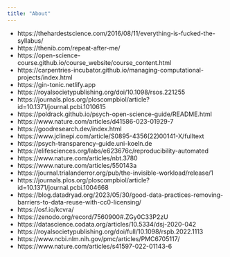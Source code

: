 ```yaml
---
title: "About"
---
```


- https://thehardestscience.com/2016/08/11/everything-is-fucked-the-syllabus/
- https://thenib.com/repeat-after-me/
- https://open-science-course.github.io/course_website/course_content.html
- https://carpentries-incubator.github.io/managing-computational-projects/index.html
- https://gin-tonic.netlify.app
- https://royalsocietypublishing.org/doi/10.1098/rsos.221255
- https://journals.plos.org/ploscompbiol/article?id=10.1371/journal.pcbi.1010615
- https://poldrack.github.io/psych-open-science-guide/README.html
- https://www.nature.com/articles/d41586-023-01929-7
- https://goodresearch.dev/index.html
- https://www.jclinepi.com/article/S0895-4356(22)00141-X/fulltext
- https://psych-transparency-guide.uni-koeln.de
- https://elifesciences.org/labs/e623676c/reproducibility-automated
- https://www.nature.com/articles/nbt.3780
- https://www.nature.com/articles/550143a
- https://journal.trialanderror.org/pub/the-invisible-workload/release/1
- https://journals.plos.org/ploscompbiol/article?id=10.1371/journal.pcbi.1004668
- https://blog.datadryad.org/2023/05/30/good-data-practices-removing-barriers-to-data-reuse-with-cc0-licensing/
- https://osf.io/kcvra/
- https://zenodo.org/record/7560900#.ZGy0C33P2zU
- https://datascience.codata.org/articles/10.5334/dsj-2020-042
- https://royalsocietypublishing.org/doi/full/10.1098/rspb.2022.1113
- https://www.ncbi.nlm.nih.gov/pmc/articles/PMC6705117/
- https://www.nature.com/articles/s41597-022-01143-6